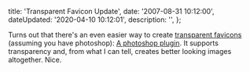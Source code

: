 

  title: 'Transparent Favicon Update',
  date: '2007-08-31 10:12:00',
  dateUpdated: '2020-04-10 10:12:01',
  description: '',
};

Turns out that there's an even easier way to create [transparent favicons](http://danott.dev/thoughts/2007/08/29/transparent-favicons/) (assuming you have photoshop): [A photoshop plugin](http://telegraphics.com.au/svn/icoformat/trunk/dist/README.html). It supports transparency and, from what I can tell, creates better looking images altogether. Nice.
